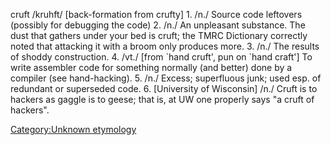 {{rfc}}
cruft /kruhft/ [back-formation from crufty] 1. /n./ Source code leftovers (possibly for debugging the code) 2. /n./ An unpleasant substance. The dust that gathers under your bed is cruft; the TMRC Dictionary correctly noted that attacking it with a broom only produces more. 3. /n./ The results of shoddy construction. 4. /vt./ [from `hand cruft', pun on `hand craft'] To write assembler code for something normally (and better) done by a compiler (see hand-hacking). 5. /n./ Excess; superfluous junk; used esp. of redundant or superseded code. 6. [University of Wisconsin] /n./ Cruft is to hackers as gaggle is to geese; that is, at UW one properly says "a cruft of hackers".

[[Category:Unknown etymology]]
